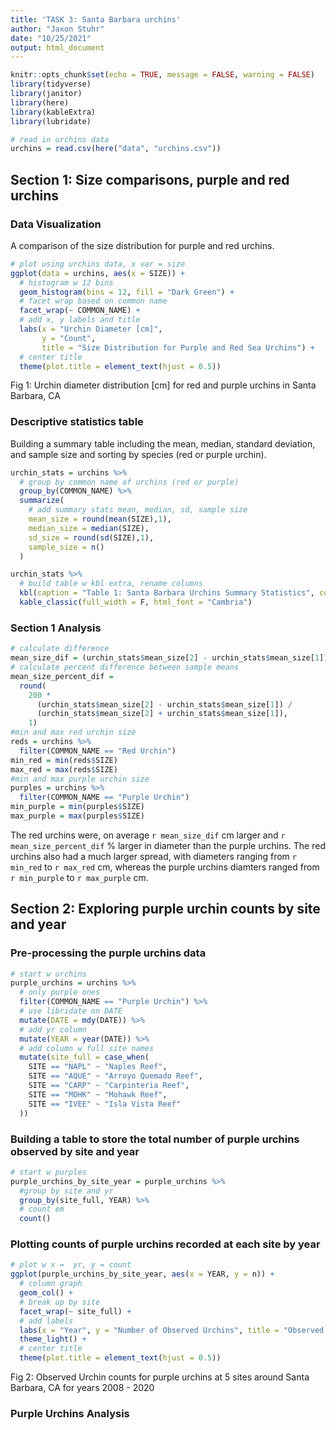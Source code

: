 ```yaml
---
title: 'TASK 3: Santa Barbara urchins'
author: "Jaxon Stuhr"
date: "10/25/2021"
output: html_document
---
```


```r
knitr::opts_chunk$set(echo = TRUE, message = FALSE, warning = FALSE)
library(tidyverse)
library(janitor)
library(here)
library(kableExtra)
library(lubridate)
```

```r
# read in urchins data 
urchins = read.csv(here("data", "urchins.csv"))
```

## Section 1: Size comparisons, purple and red urchins

### Data Visualization
A comparison of the size distribution for purple and red urchins.

```r
# plot using urchins data, x var = size
ggplot(data = urchins, aes(x = SIZE)) + 
  # histogram w 12 bins
  geom_histogram(bins = 12, fill = "Dark Green") + 
  # facet wrap based on common name
  facet_wrap(~ COMMON_NAME) +
  # add x, y labels and title
  labs(x = "Urchin Diameter [cm]", 
       y = "Count", 
       title = "Size Distribution for Purple and Red Sea Urchins") +
  # center title
  theme(plot.title = element_text(hjust = 0.5))

```

Fig 1: Urchin diameter distribution [cm] for red and purple urchins in Santa Barbara, CA

### Descriptive statistics table
Building a summary table including the mean, median, standard deviation, and sample size and sorting by species (red or purple urchin).

```r
urchin_stats = urchins %>% 
  # group by common name of urchins (red or purple)
  group_by(COMMON_NAME) %>% 
  summarize(
    # add summary stats mean, median, sd, sample size
    mean_size = round(mean(SIZE),1),
    median_size = median(SIZE),
    sd_size = round(sd(SIZE),1),
    sample_size = n()
  )

urchin_stats %>%
  # build table w kbl extra, rename columns
  kbl(caption = "Table 1: Santa Barbara Urchins Summary Statistics", col.names = c("Common Name", "Mean Diameter [cm]", "Median Diameter [cm]", "Standard Deviation [cm]", "Sample Size")) %>%
  kable_classic(full_width = F, html_font = "Cambria")
```

### Section 1 Analysis

```r
# calculate difference
mean_size_dif = (urchin_stats$mean_size[2] - urchin_stats$mean_size[1])
# calculate percent difference between sample means
mean_size_percent_dif = 
  round(
    200 * 
      (urchin_stats$mean_size[2] - urchin_stats$mean_size[1]) /
      (urchin_stats$mean_size[2] + urchin_stats$mean_size[1]), 
    1)
#min and max red urchin size
reds = urchins %>% 
  filter(COMMON_NAME == "Red Urchin") 
min_red = min(reds$SIZE)
max_red = max(reds$SIZE)
#min and max purple urchin size
purples = urchins %>% 
  filter(COMMON_NAME == "Purple Urchin") 
min_purple = min(purples$SIZE)
max_purple = max(purples$SIZE)

```

The red urchins were, on average `r mean_size_dif` cm larger and  `r mean_size_percent_dif` % larger in diameter than the purple urchins. The red urchins also had a much larger spread, with diameters ranging from `r min_red` to `r max_red` cm, whereas the purple urchins diamters ranged from `r min_purple` to `r max_purple` cm.

## Section 2: Exploring purple urchin counts by site and year

### Pre-processing the purple urchins data

```r
# start w urchins
purple_urchins = urchins %>% 
  # only purple ones
  filter(COMMON_NAME == "Purple Urchin") %>% 
  # use libridate on DATE
  mutate(DATE = mdy(DATE)) %>% 
  # add yr column
  mutate(YEAR = year(DATE)) %>% 
  # add column w full site names
  mutate(site_full = case_when(
    SITE == "NAPL" ~ "Naples Reef",
    SITE == "AQUE" ~ "Arroyo Quemado Reef",
    SITE == "CARP" ~ "Carpinteria Reef",
    SITE == "MOHK" ~ "Mohawk Reef",
    SITE == "IVEE" ~ "Isla Vista Reef"
  ))
```

### Building a table to store the total number of purple urchins observed by site and year

```r
# start w purples
purple_urchins_by_site_year = purple_urchins %>% 
  #group by site and yr
  group_by(site_full, YEAR) %>% 
  # count em
  count()
```

### Plotting counts of purple urchins recorded at each site by year

```r
# plot w x =  yr, y = count
ggplot(purple_urchins_by_site_year, aes(x = YEAR, y = n)) + 
  # column graph
  geom_col() +
  # break up by site
  facet_wrap(~ site_full) + 
  # add labels
  labs(x = "Year", y = "Number of Observed Urchins", title = "Observed Urchins by Site and Year") +
  theme_light() + 
  # center title
  theme(plot.title = element_text(hjust = 0.5))
```
Fig 2: Observed Urchin counts for purple urchins at 5 sites around Santa Barbara, CA for years 2008 - 2020

### Purple Urchins Analysis







